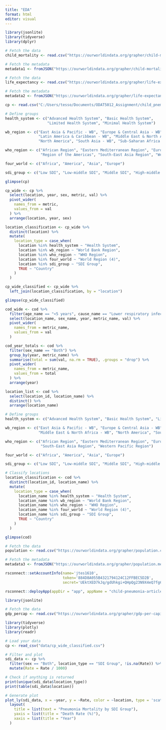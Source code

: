 ```yaml
---
title: "EDA"
format: html
editor: visual
---
```


```r
library(jsonlite)
library(tidyverse)
library(dplyr)
```


```r
# Fetch the data
child_mortality <- read.csv("https://ourworldindata.org/grapher/child-mortality.csv?v=1&csvType=full&useColumnShortNames=true")

# Fetch the metadata
metadata1 <- fromJSON("https://ourworldindata.org/grapher/child-mortality.metadata.json?v=1&csvType=full&useColumnShortNames=true")
```



```r
# Fetch the data
life_expectancy <- read.csv("https://ourworldindata.org/grapher/life-expectancy.csv?v=1&csvType=full&useColumnShortNames=true")

# Fetch the metadata
metadata2 <- fromJSON("https://ourworldindata.org/grapher/life-expectancy.metadata.json?v=1&csvType=full&useColumnShortNames=true")
```

```r
cp <- read.csv("C:/Users/tesso/Documents/ODAT5012_Assignment/child_pnem1.csv")
```

```r
# Define groups
health_system <- c("Advanced Health System", "Basic Health System", 
                   "Limited Health System", "Minimal Health System")

wb_region <- c("East Asia & Pacific - WB", "Europe & Central Asia - WB", 
               "Latin America & Caribbean - WB", "Middle East & North Africa - WB", 
               "North America", "South Asia - WB", "Sub-Saharan Africa - WB")

who_region <- c("African Region", "Eastern Mediterranean Region", "European Region", 
                "Region of the Americas", "South-East Asia Region", "Western Pacific Region")

four_world <- c("Africa", "America", "Asia", "Europe")

sdi_group <- c("Low SDI", "Low-middle SDI", "Middle SDI", "High-middle SDI", "High SDI")
```


```r
glimpse(cp)
```
```r
cp_wide <- cp %>%
  select(location, year, sex, metric, val) %>%
  pivot_wider(
    names_from = metric,
    values_from = val
  ) %>%
  arrange(location, year, sex)
```


```r
location_classification <- cp_wide %>%
  distinct(location) %>%
  mutate(
    location_type = case_when(
      location %in% health_system ~ "Health System",
      location %in% wb_region ~ "World Bank Region",
      location %in% who_region ~ "WHO Region",
      location %in% four_world ~ "World Region (4)",
      location %in% sdi_group ~ "SDI Group",
      TRUE ~ "Country"
    )
  )

cp_wide_classified <- cp_wide %>%
  left_join(location_classification, by = "location")
```

```r
glimpse(cp_wide_classified)
```


```r


cod_wide <- cod %>%
  filter(age_name == "<5 years", cause_name == "Lower respiratory infections") %>%
  select(location_name, sex_name, year, metric_name, val) %>%
  pivot_wider(
    names_from = metric_name,
    values_from = val
  )
```
```r
cod_year_totals <- cod %>%
  filter(sex_name == "Both") %>%
  group_by(year, metric_name) %>%
  summarise(total = sum(val, na.rm = TRUE), .groups = "drop") %>%
  pivot_wider(
    names_from = metric_name,
    values_from = total
  ) %>%
  arrange(year)
```

```r
location_list <- cod %>%
  select(location_id, location_name) %>%
  distinct() %>%
  arrange(location_name)
```


```r

# Define groups
health_system <- c("Advanced Health System", "Basic Health System", "Limited Health System", "Minimal Health System")

wb_region <- c("East Asia & Pacific - WB", "Europe & Central Asia - WB", "Latin America & Caribbean - WB",
               "Middle East & North Africa - WB", "North America", "South Asia - WB", "Sub-Saharan Africa - WB")

who_region <- c("African Region", "Eastern Mediterranean Region", "European Region", "Region of the Americas",
                "South-East Asia Region", "Western Pacific Region")

four_world <- c("Africa", "America", "Asia", "Europe")

sdi_group <- c("Low SDI", "Low-middle SDI", "Middle SDI", "High-middle SDI", "High SDI")

# Classify locations
location_classification <- cod %>%
  distinct(location_id, location_name) %>%
  mutate(
    location_type = case_when(
      location_name %in% health_system ~ "Health System",
      location_name %in% wb_region ~ "World Bank Region",
      location_name %in% who_region ~ "WHO Region",
      location_name %in% four_world ~ "World Region (4)",
      location_name %in% sdi_group ~ "SDI Group",
      TRUE ~ "Country"
    )
  )

```


```r
glimpse(cod)
```

```r
# Fetch the data
population <- read.csv("https://ourworldindata.org/grapher/population.csv?v=1&csvType=full&useColumnShortNames=true")

# Fetch the metadata
metadata3 <- fromJSON("https://ourworldindata.org/grapher/population.metadata.json?v=1&csvType=full&useColumnShortNames=true")
```

```r
rsconnect::setAccountInfo(name='jtes1610',
                          token='884D8A055B4321794124C12FFBEC5D2B',
                          secret='UEktXED7kJq/gdUhkgi+QHpQg23N9X4eQ7fg6q34')
```

```r
rsconnect::deployApp(appDir = "app", appName = "child-pneumonia-article")
```
```r
library(jsonlite)

# Fetch the data
gdp_percap <- read.csv("https://ourworldindata.org/grapher/gdp-per-capita-worldbank.csv?v=1&csvType=full&useColumnShortNames=true")


```


```r
library(tidyverse)
library(plotly)
library(readr)

# Load your data
cp <- read_csv("data/cp_wide_classified.csv")

# Filter and plot
sdi_data <- cp %>%
  filter(sex == "Both", location_type == "SDI Group", !is.na(Rate)) %>%
  mutate(Rate = Rate / 1000)

# Check if anything is returned
print(unique(sdi_data$location_type))
print(table(sdi_data$location))

# Generate plot
plot_ly(sdi_data, x = ~year, y = ~Rate, color = ~location, type = 'scatter', mode = 'lines') %>%
  layout(
    title = list(text = "Pneumonia Mortality by SDI Group"),
    yaxis = list(title = "Death Rate (%)"),
    xaxis = list(title = "Year")
  )
```


